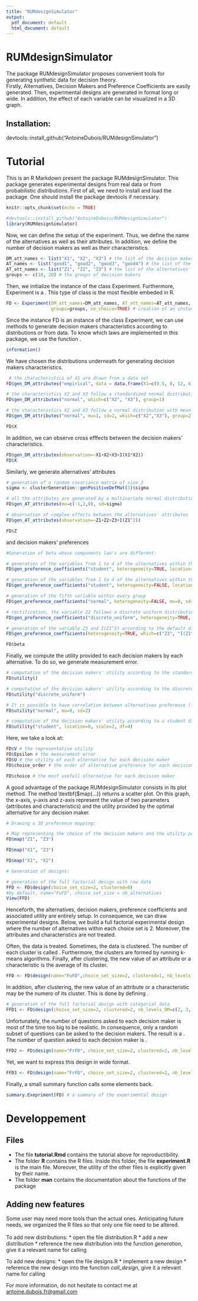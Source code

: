 ```yaml
---
title: "RUMdesignSimulator"
output:
  pdf_document: default
  html_document: default
---
```

# RUMdesignSimulator
The package RUMdesignSimulator proposes convenient tools for generating synthetic data for decision theory.<br/>
Firstly, Alternatives, Decision Makers and Preference Coefficients are easily generated. Then, experimental designs are generated in format long or wide. In addition, the effect of each variable can be visualized in a 3D graph.


## Installation:
devtools::install_github("AntoineDubois/RUMdesignSimulator")


# Tutorial
This is an R Markdown present the package RUMdesignSimulator. This package generates experimental designs from real data or from probabilistic distributions.
First of all, we need to install and load the package. One should install the package devtools if necessary. 
```r
knitr::opts_chunk$set(echo = TRUE)
```

```r
#devtools::install_github("AntoineDubois/RUMdesignSimulator")
library(RUMdesignSimulator)
```
Now, we can define the setup of the experiment. Thus, we define the name of the alternatives as well as their attributes. In addition, we define the number of decision makers as well as their characteristics.
```r
DM_att_names <- list("X1", "X2", "X3") # the list of the decision makers' characteristics
AT_names <- list("good1", "good2", "good3", "good4") # the list of the alternatives' names
AT_att_names <- list("Z1", "Z2", "Z3") # the list of the alternatives' attributes
groups <- c(10, 20) # the groups of decision makers
```
Then, we initialize the instance of the class Experiment. Furthermore, Experiment is a \textit{reference class}. This type of class is the most flexible embeded in R.
```r
FD <- Experiment(DM_att_names=DM_att_names, AT_att_names=AT_att_names, AT_names=AT_names,
                 groups=groups, no_choice=TRUE) # creation of an instance of the call Experiment
```
Since the instance FD is an instance of the class Experiment, we can use methods to generate decision makers characteristics according to distributions or from data. To know which laws are implemented in this package, we use the function \textbf{information}.
```r
information()
```
We have chosen the distributions underneath for generating decision makers characteristics.
```r
 # the characteristics of X1 are drawn from a data set
FD$gen_DM_attributes("empirical", data = data.frame(X1=c(0.5, 0, 12, 6, 7.3)), which = "X1")

# the characteristics X2 and X3 follow a standardized normal distribution within the group 1
FD$gen_DM_attributes("normal", which=c("X2", "X3"), group=1) 

# the characteristics X2 and X3 follow a normal distribution with mean 1 and 2 standard deviation within the group 2
FD$gen_DM_attributes("normal", mu=1, sd=2, which=c("X2","X3"), group=2)

FD$X
```
In addition, we can observe cross efffects between the decision makers' characteristics.
```r
FD$gen_DM_attributes(observation=~X1+X2+X3+I(X1*X2))
FD$X
```
Similarly, we generate alternatives' attributes
```r
# generation of a random covariance matrix of size 3
sigma <- clusterGeneration::genPositiveDefMat(3)$sigma

# all the attributes are generated by a multivariate normal distribution of mean (-1, 2, 0) and covariance matrix sigma
FD$gen_AT_attributes(mu=c(-1,2,0), sd=sigma) 

# observation of complex effects between the alternatives' attributes
FD$gen_AT_attributes(observation=~Z1+Z2+Z3+I(Z1^2))

FD$Z
```
and decision makers' preferences
```r
#Generation of beta whose components law's are different:

# generation of the variables from 1 to 4 of the alternatives within the group 1
FD$gen_preference_coefficients("student", heterogeneity=TRUE, location=-2,  scale=1, df=4, which=c(1:4), group=1)

# generation of the variables from 1 to 4 of the alternatives within the group 2
FD$gen_preference_coefficients("student", heterogeneity=FALSE, location=2,  scale=1, df=4, which=c(1:4), group=2) 

# generation of the fifth variable within every group
FD$gen_preference_coefficients("normal", heterogeneity=FALSE, mu=0, sd=2, which=5) 

# rectification, the variable Z2 follows a discrete uniform distribution
FD$gen_preference_coefficients("discrete_uniform", heterogeneity=TRUE, a=1, b=5, which="Z2") 

# generation of the variable Z3 and I(Z1^2) according to the default distribution: the standardized normal distribution
FD$gen_preference_coefficients(heterogeneity=TRUE, which=c("Z3", "I(Z1^2)")) 

FD$beta
```
Finally, we compute the utility provided to each decision makers by each alternative. To do so, we generate measurement error.
```r
# computation of the decision makers' utility according to the standardized Gumbel distribution
FD$utility()

# computation of the decision makers' utility according to the discrete uniform distribution
FD$utility("discrete_uniform") 

# It is possible to have correlation between alternatives preference (for both student and normal distributions)
FD$utility("normal", mu=0, sd=2) 

# computation of the decision makers' utility according to a student distribution
FD$utility("student", location=0, scale=2, df=4)
```
Here, we take a look at:
```r
FD$V # the representative utility
FD$Epsilon # the measurement error
FD$U # the utility of each alternative for each decision maker
FD$choice_order # the order of alternative preference for each decision maker

FD$choice # the most usefull alternative for each decision maker
```
A good advantage of the package RUMdesignSimulator consists in its plot method. The method \textbf{$map(...)} returns a scatter plot. On this graph, the x-axis, y-axis and z-axis represent the value of two parameters (attributes and characteristics) and the utility provided by the optimal alternative for any decision maker.
```r
# Drawing a 3D preference mapping:

# Map representing the choice of the decision makers and the utility provided by this choice according to the value of Z1 and Z3
FD$map("Z1", "Z3") 

FD$map("X1", "Z3")

FD$map("X1", "X2")
```


```r
# Generation of designs:

# generation of the full factorial design with row data
FFD <- FD$design(choice_set_size=2, clustered=0) 
#by default, name="FuFD", choice_set_size = nb_alternatives
View(FFD)
```
Henceforth, the alternatives, decision makers, preference coefficients and associated utility are entirely setup. In consequence, we can draw experimental designs.
Below, we build a full factorial experimental design where the number of alternatives within each choice set is 2. Moreover, the attributes and characteristics are not treated.

Often, the data is treated. Sometimes, the data is clustered. The number of each cluster is called \textit{level}. Furthermore, the clusters are formed by running k-means algorithms. Finally, after clustering, the new value of an attribute or a characteristic is the average of its cluster.
```r
FFD <- FD$design(name="FuFD",choice_set_size=2, clustered=1, nb_levels_DM=c(3, 3, 4, 2), nb_levels_AT=c(3, 2, 2, 4)) # generation of the full factorial design with glustered data
```
In addition, after clustering, the new value of an attribute or a characteristic may be the numero of its cluster. This is done by defining \textbf{clustered=2}.
```r
# generation of the full factorial design with categorial data
FFD1 <- FD$design(choice_set_size=2, clustered=2, nb_levels_DM=c(2, 3, 4, 2), nb_levels_AT=c(2, 2, 2, 2))
```
Unfortunately, the number of questions asked to each decision maker is most of the time too big to be realistic. In consequence, only a random subset of questions can be asked to the decision makers. The result is a \textit{random fractional factorial design}.
The number of question asked to each decision maker is \textbf{nb_question=2}.
```r
FFD2 <- FD$design(name="FrFD", choice_set_size=2, clustered=2, nb_levels_DM=c(2, 3, 4, 2), nb_levels_AT=c(2, 2, 2, 2), nb_questions = 2) # Generation a a random fractional factorial design with categorial data
```
Yet, we want to express this design in wide format.
```r
FFD3 <- FD$design(name="FrFD", choice_set_size=2, clustered=2, nb_levels_DM=c(2, 3, 4, 2), nb_levels_AT=c(2, 2, 2, 2), nb_questions = 2, format="wide") 
```
Finally, a small summary function calls some elements back.
```r
summary.Exepriment(FD) # a summary of the experimental design
```
# Developpement

## Files
* The file **tutorial.Rmd** contains the tutorial above for reproductibility.
* The folder **R** contains the R files. Inside this folder, the file **experiment.R** is the main file. Moreover, the utility of the other files is explicitly given by their name.
* The folder **man** contains the documentation about the functions of the package

## Adding new features
Some user may need more tools than the actual ones. Anticipating future needs, we 
organized the R files so that only one file need to be altered.<br/>  
To add new distributions: 
* open the file distribution.R
* add a new distribution
* reference the new distribution into the function *generation*, give it a relevant name for calling

To add new designs:
* open the file designs.R
* implement a new design
* reference the new design into the function *call_design*, give it a relevant name for calling

For more information, do not hesitate to contact me at <antoine.dubois.fr@gmail.com>